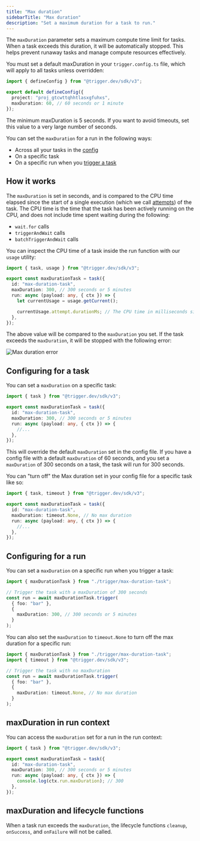 ```yaml
---
title: "Max duration"
sidebarTitle: "Max duration"
description: "Set a maximum duration for a task to run."
---
```


The `maxDuration` parameter sets a maximum compute time limit for tasks. When a task exceeds this duration, it will be automatically stopped. This helps prevent runaway tasks and manage compute resources effectively.

You must set a default maxDuration in your `trigger.config.ts` file, which will apply to all tasks unless overridden:

```ts /config/trigger.config.ts
import { defineConfig } from "@trigger.dev/sdk/v3";

export default defineConfig({
  project: "proj_gtcwttqhhtlasxgfuhxs",
  maxDuration: 60, // 60 seconds or 1 minute
});
```

<Note>
  The minimum maxDuration is 5 seconds. If you want to avoid timeouts, set this value to a very large number of seconds.
</Note>

You can set the `maxDuration` for a run in the following ways:

- Across all your tasks in the [config](/config/config-file#max-duration)
- On a specific task
- On a specific run when you [trigger a task](/triggering#maxduration)

## How it works

The `maxDuration` is set in seconds, and is compared to the CPU time elapsed since the start of a single execution (which we call [attempts](/runs#attempts)) of the task. The CPU time is the time that the task has been actively running on the CPU, and does not include time spent waiting during the following:

- `wait.for` calls
- `triggerAndWait` calls
- `batchTriggerAndWait` calls

You can inspect the CPU time of a task inside the run function with our `usage` utility:

```ts /trigger/max-duration.ts
import { task, usage } from "@trigger.dev/sdk/v3";

export const maxDurationTask = task({
  id: "max-duration-task",
  maxDuration: 300, // 300 seconds or 5 minutes
  run: async (payload: any, { ctx }) => {
    let currentUsage = usage.getCurrent();

    currentUsage.attempt.durationMs; // The CPU time in milliseconds since the start of the run
  },
});
```

The above value will be compared to the `maxDuration` you set. If the task exceeds the `maxDuration`, it will be stopped with the following error:

![Max duration error](/runs/max-duration-error.png)

## Configuring for a task

You can set a `maxDuration` on a specific task:

```ts /trigger/max-duration-task.ts
import { task } from "@trigger.dev/sdk/v3";

export const maxDurationTask = task({
  id: "max-duration-task",
  maxDuration: 300, // 300 seconds or 5 minutes
  run: async (payload: any, { ctx }) => {
    //...
  },
});
```

This will override the default `maxDuration` set in the config file. If you have a config file with a default `maxDuration` of 60 seconds, and you set a `maxDuration` of 300 seconds on a task, the task will run for 300 seconds.

You can "turn off" the Max duration set in your config file for a specific task like so:

```ts /trigger/max-duration-task.ts
import { task, timeout } from "@trigger.dev/sdk/v3";

export const maxDurationTask = task({
  id: "max-duration-task",
  maxDuration: timeout.None, // No max duration
  run: async (payload: any, { ctx }) => {
    //...
  },
});
```

## Configuring for a run

You can set a `maxDuration` on a specific run when you trigger a task:

```ts /trigger/max-duration.ts
import { maxDurationTask } from "./trigger/max-duration-task";

// Trigger the task with a maxDuration of 300 seconds
const run = await maxDurationTask.trigger(
  { foo: "bar" },
  {
    maxDuration: 300, // 300 seconds or 5 minutes
  }
);
```

You can also set the `maxDuration` to `timeout.None` to turn off the max duration for a specific run:

```ts /trigger/max-duration.ts
import { maxDurationTask } from "./trigger/max-duration-task";
import { timeout } from "@trigger.dev/sdk/v3";

// Trigger the task with no maxDuration
const run = await maxDurationTask.trigger(
  { foo: "bar" },
  {
    maxDuration: timeout.None, // No max duration
  }
);
```

## maxDuration in run context

You can access the `maxDuration` set for a run in the run context:

```ts /trigger/max-duration-task.ts
import { task } from "@trigger.dev/sdk/v3";

export const maxDurationTask = task({
  id: "max-duration-task",
  maxDuration: 300, // 300 seconds or 5 minutes
  run: async (payload: any, { ctx }) => {
    console.log(ctx.run.maxDuration); // 300
  },
});
```

## maxDuration and lifecycle functions

When a task run exceeds the `maxDuration`, the lifecycle functions `cleanup`, `onSuccess`, and `onFailure` will not be called.
